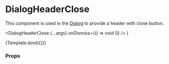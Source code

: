 
<Meta
  title="Components/Dialog/DialogHeaderClose"
  component={DialogHeaderClose}
/>

# DialogHeaderClose

This component is used in the [Dialog](/docs/components-dialog-dialog--default-story) to provide a header with close button.

  <DialogHeaderClose {...args} onDismiss={() => void 0} />
)

<Canvas>
  <Story
    name="Default"
    args={{
      title: 'Dialog Title',
    }}
  >
    {Template.bind({})}
  </Story>
</Canvas>

### Props

<ArgsTable story="Default" />
